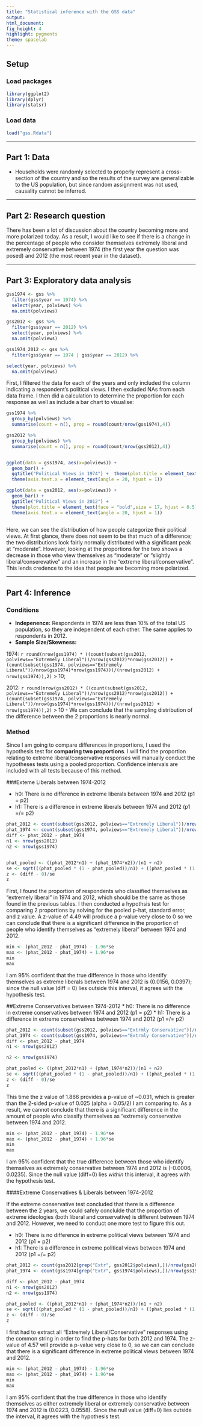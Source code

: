 ---
title: "Statistical inference with the GSS data"
output: 
html_document: 
fig_height: 4
highlight: pygments
theme: spacelab
---
  
## Setup
  
### Load packages
  
```{r load-packages, message = FALSE}
library(ggplot2)
library(dplyr)
library(statsr)
```

### Load data

```{r load-data}
load("gss.Rdata")
```

* * *
  
## Part 1: Data
* Households were randomly selected to properly represent a cross-section of the country and so the results of the survey are generalizable to the US population, but since random assignment was not used, causality cannot be inferred.

* * *
  
## Part 2: Research question
There has been a lot of discussion about the country becoming more and more polarized today. As a result, I would like to see if there is a change in the percentage of people who consider themselves extremely liberal and extremely conservative between 1974 (the first year the question was posed) and 2012 (the  most recent year in the dataset).
  
* * *
  
## Part 3: Exploratory data analysis

```{r}
gss1974 <- gss %>%
  filter(gss$year == 1974) %>%
  select(year, polviews) %>%
  na.omit(polviews)

gss2012 <- gss %>%
  filter(gss$year == 2012) %>%
  select(year, polviews) %>%
  na.omit(polviews)

gss1974_2012 <- gss %>%
  filter(gss$year == 1974 | gss$year == 2012) %>%

select(year, polviews) %>%
  na.omit(polviews)
```
First, I filtered the data for each of the years and only included the column indicating a respondent's political views. I then excluded NAs from each data frame. I then did a calculation to determine the proportion for each response as well as include a bar chart to visualise:

```{r}
gss1974 %>%
  group_by(polviews) %>%
  summarise(count = n(), prop = round(count/nrow(gss1974),4))

gss2012 %>%
  group_by(polviews) %>%
  summarise(count = n(), prop = round(count/nrow(gss2012),4))


ggplot(data = gss1974, aes(x=polviews)) +
  geom_bar() +
  ggtitle("Political Views in 1974") +  theme(plot.title = element_text(face = "bold",size = 17, hjust = 0.5)) +
  theme(axis.text.x = element_text(angle = 20, hjust = 1))

ggplot(data = gss2012, aes(x=polviews)) +
  geom_bar() +
  ggtitle("Political Views in 2012") +
  theme(plot.title = element_text(face = "bold",size = 17, hjust = 0.5)) +
  theme(axis.text.x = element_text(angle = 20, hjust = 1))
  
```

Here, we can see the distribution of how people categorize their political views. At first glance, there does not seem to be that much of a difference; the two distributions look fairly normally distributed with a significant peak at "moderate". However, looking at the proportions for the two shows a decrease in those who view themselves as "moderate" or "slightly liberal/conserevative" and an increase in the "extreme liberal/conservative". This lends credence to the idea that people are becoming more polarized. 

* * *
  
## Part 4: Inference
### Conditions
* **Indepenence:** Respondents in 1974 are less than 10% of the total US population, so they are independent of each other. The same applies to respondents in 2012.
* **Sample Size/Skewness:** 

1974: `r round(nrow(gss1974) * ((count(subset(gss2012, polviews=="Extremely Liberal"))/nrow(gss2012)*nrow(gss2012)) + (count(subset(gss1974, polviews=="Extremely Liberal"))/nrow(gss1974)*nrow(gss1974)))/(nrow(gss2012) + nrow(gss1974)),2)` > 10; 

2012: `r round(nrow(gss2012) * ((count(subset(gss2012, polviews=="Extremely Liberal"))/nrow(gss2012)*nrow(gss2012)) + (count(subset(gss1974, polviews=="Extremely Liberal"))/nrow(gss1974)*nrow(gss1974)))/(nrow(gss2012) + nrow(gss1974)),2)` > 10
- We can conclude that the sampling distribution of the difference between the 2 proportions is nearly normal.

### Method
Since I am going to compare differences in proportions, I used the hypothesis test for **comparing two proportions**. I will find the proportion relating to extreme liberal/conservative responses will manually conduct the hypotheses tests using a pooled proportion. Confidence intervals are included with all tests because of this method.

###Exteme Liberals between 1974-2012

* h0: There is no difference in extreme liberals between 1974 and 2012 (p1 = p2)
* h1: There is a difference in extreme liberals between 1974 and 2012 (p1 =/= p2)

```{r}
phat_2012 <- count(subset(gss2012, polviews=="Extremely Liberal"))/nrow(gss2012)
phat_1974 <- count(subset(gss1974, polviews=="Extremely Liberal"))/nrow(gss1974)
diff <- phat_2012 - phat_1974
n1 <- nrow(gss2012)
n2 <- nrow(gss1974)


phat_pooled <- ((phat_2012*n1) + (phat_1974*n2))/(n1 + n2)
se <- sqrt(((phat_pooled * (1 - phat_pooled))/n1) + ((phat_pooled * (1 - phat_pooled))/n2))
z <- (diff - 0)/se
z
```

First, I found the proportion of respondents who classified themselves as "extremely liberal" in 1974 and 2012, which should be the same as those found in the previous tables. I then conducted a hypothsis test for comparing 2 proportions by solving for the pooled p-hat, standard error, and z value. A z-value of 4.49 will produce a p-value very close to 0 so we can conclude that there is a significant difference in the proportion of people who identify themselves as "extremely liberal" between 1974 and 2012. 

```{r}
min <- (phat_2012 - phat_1974) - 1.96*se
max <- (phat_2012 - phat_1974) + 1.96*se
min
max

```

I am 95% confident that the true difference in those who identify themselves as extreme liberals between 1974 and 2012 is (0.0156, 0.0397); since the null value (diff = 0) lies outside this interval, it agrees with the hypothesis test.


##Extreme Conservatives between 1974-2012
* h0: There is no difference in extreme conservatives between 1974 and 2012 (p1 = p2)
* h1: There is a difference in extreme conservatives between 1974 and 2012 (p1 =/= p2)

```{r}
phat_2012 <- count(subset(gss2012, polviews=="Extrmly Conservative"))/nrow(gss2012)
phat_1974 <- count(subset(gss1974, polviews=="Extrmly Conservative"))/nrow(gss1974)
diff <- phat_2012 - phat_1974
n1 <- nrow(gss2012)

n2 <- nrow(gss1974)

phat_pooled <- ((phat_2012*n1) + (phat_1974*n2))/(n1 + n2)
se <- sqrt(((phat_pooled * (1 - phat_pooled))/n1) + ((phat_pooled * (1 - phat_pooled))/n2))
z <- (diff - 0)/se
z

```

This time the z value of 1.866 provides a p-value of ~0.031, which is greater than the 2-sided p-value of 0.025 (alpha = 0.05/2) I am comparing to. As a result, we cannot conclude that there is a significant difference in the amount of people who classify themselves as "extremely conservative between 1974 and 2012.

```{r}
min <- (phat_2012 - phat_1974) - 1.96*se
max <- (phat_2012 - phat_1974) + 1.96*se
min
max
```

I am 95% confident that the true difference between those who identify themselves as extremely conservative between 1974 and 2012 is (-0.0006, 0.0235). Since the null value (diff=0) lies *within* this interval, it agrees with the hypothesis test.

####Extreme Conservatives & Liberals between 1974-2012

If the extreme conservative test concluded that there is a difference between the 2 years, we could safely conclulde that the proportion of extreme ideologies (both liberal and conservative) is different between 1974 and 2012. However, we need to conduct one more test to figure this out.

* h0: There is no difference in extreme political views between 1974 and 2012 (p1 = p2)
* h1: There is a difference in extreme political views between 1974 and 2012 (p1 =/= p2)

```{r}
phat_2012 <- count(gss2012[grep("Extr", gss2012$polviews),])/nrow(gss2012)
phat_1974 <- count(gss1974[grep("Extr", gss1974$polviews),])/nrow(gss1974)

diff <- phat_2012 - phat_1974
n1 <- nrow(gss2012)
n2 <- nrow(gss1974)

phat_pooled <- ((phat_2012*n1) + (phat_1974*n2))/(n1 + n2)
se <- sqrt(((phat_pooled * (1 - phat_pooled))/n1) + ((phat_pooled * (1 - phat_pooled))/n2))
z <- (diff - 0)/se
z
```

I first had to extract all "Extremely Liberal/Conservative" responses using the common string in order to find the p-hats for both 2012 and 1974. The z-value of 4.57 will provide a p-value very close to 0, so we can can conclude that there is a significant difference in extreme political views between 1974 and 2012.

```{r}
min <- (phat_2012 - phat_1974) - 1.96*se
max <- (phat_2012 - phat_1974) + 1.96*se
min
max
```

I am 95% confident that the true difference in those who identify themselves as either extremely liberal or extremely conservative between 1974 and 2012 is (0.0223, 0.0558). Since the null value (diff=0) lies outside the interval, it agrees with the hypothesis test.
